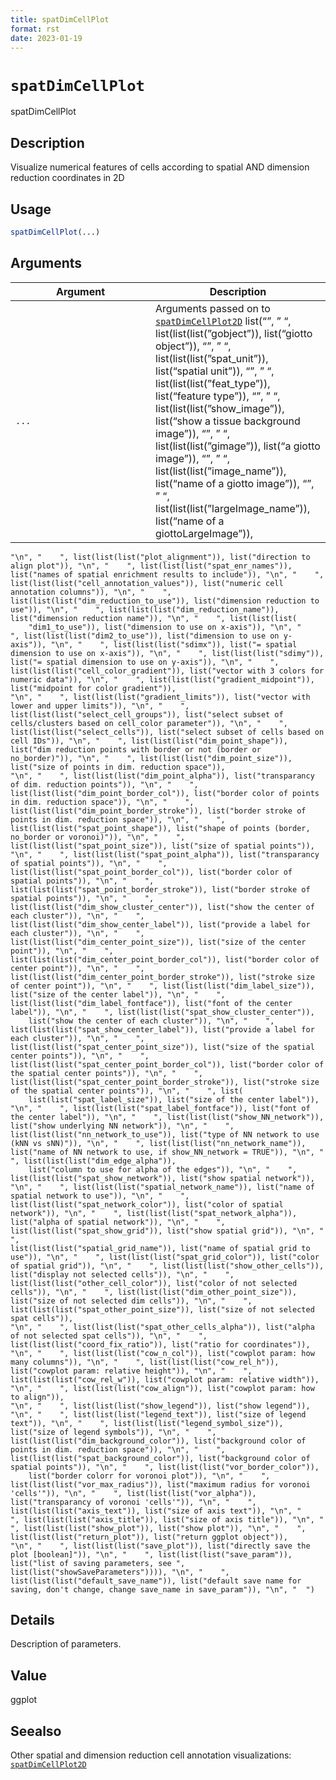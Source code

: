 ```yaml
--- 
title: spatDimCellPlot 
format: rst 
date: 2023-01-19 
--- 
```

# `spatDimCellPlot`

spatDimCellPlot


## Description

Visualize numerical features of cells according to spatial AND dimension reduction coordinates in 2D


## Usage

```r
spatDimCellPlot(...)
```


## Arguments

Argument      |Description
------------- |----------------
`...`     |      Arguments passed on to [`spatDimCellPlot2D`](#spatdimcellplot2d)   list("\n", "    ", list(list(list("gobject")), list("giotto object")), "\n", "    ", list(list(list("spat_unit")), list("spatial unit")), "\n", "    ", list(list(list("feat_type")), list("feature type")), "\n", "    ", list(list(list("show_image")), list("show a tissue background image")), "\n", "    ", list(list(list("gimage")), list("a giotto image")), "\n", "    ", list(list(list("image_name")), list("name of a giotto image")), "\n", "    ", list(list(list("largeImage_name")), list("name of a giottoLargeImage")), 
    "\n", "    ", list(list(list("plot_alignment")), list("direction to align plot")), "\n", "    ", list(list(list("spat_enr_names")), list("names of spatial enrichment results to include")), "\n", "    ", list(list(list("cell_annotation_values")), list("numeric cell annotation columns")), "\n", "    ", list(list(list("dim_reduction_to_use")), list("dimension reduction to use")), "\n", "    ", list(list(list("dim_reduction_name")), list("dimension reduction name")), "\n", "    ", list(list(list(
        "dim1_to_use")), list("dimension to use on x-axis")), "\n", "    ", list(list(list("dim2_to_use")), list("dimension to use on y-axis")), "\n", "    ", list(list(list("sdimx")), list("= spatial dimension to use on x-axis")), "\n", "    ", list(list(list("sdimy")), list("= spatial dimension to use on y-axis")), "\n", "    ", list(list(list("cell_color_gradient")), list("vector with 3 colors for numeric data")), "\n", "    ", list(list(list("gradient_midpoint")), list("midpoint for color gradient")), 
    "\n", "    ", list(list(list("gradient_limits")), list("vector with lower and upper limits")), "\n", "    ", list(list(list("select_cell_groups")), list("select subset of cells/clusters based on cell_color parameter")), "\n", "    ", list(list(list("select_cells")), list("select subset of cells based on cell IDs")), "\n", "    ", list(list(list("dim_point_shape")), list("dim reduction points with border or not (border or no_border)")), "\n", "    ", list(list(list("dim_point_size")), list("size of points in dim. reduction space")), 
    "\n", "    ", list(list(list("dim_point_alpha")), list("transparancy of dim. reduction points")), "\n", "    ", list(list(list("dim_point_border_col")), list("border color of points in dim. reduction space")), "\n", "    ", list(list(list("dim_point_border_stroke")), list("border stroke of points in dim. reduction space")), "\n", "    ", list(list(list("spat_point_shape")), list("shape of points (border, no_border or voronoi)")), "\n", "    ", list(list(list("spat_point_size")), list("size of spatial points")), 
    "\n", "    ", list(list(list("spat_point_alpha")), list("transparancy of spatial points")), "\n", "    ", list(list(list("spat_point_border_col")), list("border color of spatial points")), "\n", "    ", list(list(list("spat_point_border_stroke")), list("border stroke of spatial points")), "\n", "    ", list(list(list("dim_show_cluster_center")), list("show the center of each cluster")), "\n", "    ", list(list(list("dim_show_center_label")), list("provide a label for each cluster")), "\n", "    ", 
    list(list(list("dim_center_point_size")), list("size of the center point")), "\n", "    ", list(list(list("dim_center_point_border_col")), list("border color of center point")), "\n", "    ", list(list(list("dim_center_point_border_stroke")), list("stroke size of center point")), "\n", "    ", list(list(list("dim_label_size")), list("size of the center label")), "\n", "    ", list(list(list("dim_label_fontface")), list("font of the center label")), "\n", "    ", list(list(list("spat_show_cluster_center")), 
        list("show the center of each cluster")), "\n", "    ", list(list(list("spat_show_center_label")), list("provide a label for each cluster")), "\n", "    ", list(list(list("spat_center_point_size")), list("size of the spatial center points")), "\n", "    ", list(list(list("spat_center_point_border_col")), list("border color of the spatial center points")), "\n", "    ", list(list(list("spat_center_point_border_stroke")), list("stroke size of the spatial center points")), "\n", "    ", list(
        list(list("spat_label_size")), list("size of the center label")), "\n", "    ", list(list(list("spat_label_fontface")), list("font of the center label")), "\n", "    ", list(list(list("show_NN_network")), list("show underlying NN network")), "\n", "    ", list(list(list("nn_network_to_use")), list("type of NN network to use (kNN vs sNN)")), "\n", "    ", list(list(list("nn_network_name")), list("name of NN network to use, if show_NN_network = TRUE")), "\n", "    ", list(list(list("dim_edge_alpha")), 
        list("column to use for alpha of the edges")), "\n", "    ", list(list(list("spat_show_network")), list("show spatial network")), "\n", "    ", list(list(list("spatial_network_name")), list("name of spatial network to use")), "\n", "    ", list(list(list("spat_network_color")), list("color of spatial network")), "\n", "    ", list(list(list("spat_network_alpha")), list("alpha of spatial network")), "\n", "    ", list(list(list("spat_show_grid")), list("show spatial grid")), "\n", "    ", 
    list(list(list("spatial_grid_name")), list("name of spatial grid to use")), "\n", "    ", list(list(list("spat_grid_color")), list("color of spatial grid")), "\n", "    ", list(list(list("show_other_cells")), list("display not selected cells")), "\n", "    ", list(list(list("other_cell_color")), list("color of not selected cells")), "\n", "    ", list(list(list("dim_other_point_size")), list("size of not selected dim cells")), "\n", "    ", list(list(list("spat_other_point_size")), list("size of not selected spat cells")), 
    "\n", "    ", list(list(list("spat_other_cells_alpha")), list("alpha of not selected spat cells")), "\n", "    ", list(list(list("coord_fix_ratio")), list("ratio for coordinates")), "\n", "    ", list(list(list("cow_n_col")), list("cowplot param: how many columns")), "\n", "    ", list(list(list("cow_rel_h")), list("cowplot param: relative height")), "\n", "    ", list(list(list("cow_rel_w")), list("cowplot param: relative width")), "\n", "    ", list(list(list("cow_align")), list("cowplot param: how to align")), 
    "\n", "    ", list(list(list("show_legend")), list("show legend")), "\n", "    ", list(list(list("legend_text")), list("size of legend text")), "\n", "    ", list(list(list("legend_symbol_size")), list("size of legend symbols")), "\n", "    ", list(list(list("dim_background_color")), list("background color of points in dim. reduction space")), "\n", "    ", list(list(list("spat_background_color")), list("background color of spatial points")), "\n", "    ", list(list(list("vor_border_color")), 
        list("border colorr for voronoi plot")), "\n", "    ", list(list(list("vor_max_radius")), list("maximum radius for voronoi 'cells'")), "\n", "    ", list(list(list("vor_alpha")), list("transparancy of voronoi 'cells'")), "\n", "    ", list(list(list("axis_text")), list("size of axis text")), "\n", "    ", list(list(list("axis_title")), list("size of axis title")), "\n", "    ", list(list(list("show_plot")), list("show plot")), "\n", "    ", list(list(list("return_plot")), list("return ggplot object")), 
    "\n", "    ", list(list(list("save_plot")), list("directly save the plot [boolean]")), "\n", "    ", list(list(list("save_param")), list("list of saving parameters, see ", list(list("showSaveParameters")))), "\n", "    ", list(list(list("default_save_name")), list("default save name for saving, don't change, change save_name in save_param")), "\n", "  ")


## Details

Description of parameters.


## Value

ggplot


## Seealso

Other spatial and dimension reduction cell annotation visualizations:
 [`spatDimCellPlot2D`](#spatdimcellplot2d)


